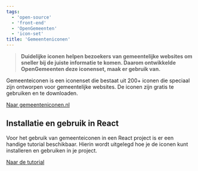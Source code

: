 ```yaml
---
tags:
  - 'open-source'
  - 'front-end'
  - 'OpenGemeenten'
  - 'icon-set'
title: 'Gemeenteniconen'
---
```


> **Duidelijke iconen helpen bezoekers van gemeentelijke websites om sneller bij de juiste informatie te komen. Daarom ontwikkelde OpenGemeenten deze iconenset, maak er gebruik van.**

Gemeenteiconen is een iconenset die bestaat uit 200+ iconen die speciaal zijn ontworpen voor gemeentelijke websites. De iconen zijn gratis te gebruiken en te downloaden.

[Naar gemeenteniconen.nl](https://www.gemeenteniconen.nl/iconen)

## Installatie en gebruik in React
Voor het gebruik van gemeenteiconen in een React project is er een handige tutorial beschikbaar. Hierin wordt uitgelegd hoe je de iconen kunt installeren en gebruiken in je project.

[Naar de tutorial](https://frameless.github.io/iconset-npm/)